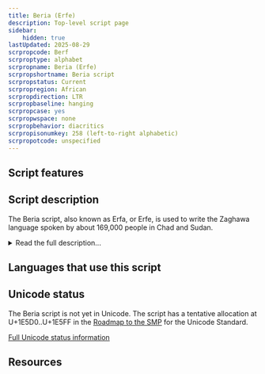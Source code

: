 ```yaml
---
title: Beria (Erfe)
description: Top-level script page
sidebar:
    hidden: true
lastUpdated: 2025-08-29
scrpropcode: Berf
scrproptype: alphabet
scrpropname: Beria (Erfe)
scrpropshortname: Beria script
scrpropstatus: Current
scrpropregion: African
scrpropdirection: LTR
scrpropbaseline: hanging
scrpropcase: yes
scrpropwspace: none
scrpropbehavior: diacritics
scrpropisonumkey: 258 (left-to-right alphabetic)
scrpropotcode: unspecified
---
```



## Script features

<ScriptInfo />

## Script description

The Beria script, also known as Erfa, or Erfe, is used to write the Zaghawa language spoken by about 169,000 people in Chad and Sudan.

<details>
<summary>Read the full description...</summary>It was created in the 1950s when Adam Tajir, a schoolteacher, noted that the language was failing to spread and was in fact being replaced by Arabic, which he attributed to the lack of a Zaghawa writing system. The script was originally based on the cattle brands different clans used by way of identification. This alphabet comprised 40 characters, representing more sounds than exist in the Zaghawa inventory, as Tajir had based the character set on the Arabic language, rather than the language for which it was intended. Tajir published his proposed characters in a daily Arabic-language newspaper, and also produced texts of poetry, proverbs and short stories using the script in an attempt to propagate it. In 2000 Tajir's script was modified by Siddik Adam Issa to better represent Zaghawa phonology. Issa's modified version has received greater acceptance, and is in more common use today.

The Beria script marks stress and not tone, although transcriptions tend to mark tone but not stress. ±ATR, representing contrasting positions of the root of the tongue and of the larynx during pronunciation of vowels, is also marked.

_This script is not currently recognized by [ISO 15924](http://www.unicode.org/iso15924/), but is included in ScriptSource for research purposes. If you have any information on this script, please add the information to the site. Your contributions can be a great help in refining and expanding the ISO 15924 standard._
</details>

## Languages that use this script

<WsList script='Berf' wsMax='5' />

## Unicode status

The Beria script is not yet in Unicode. The script has a tentative allocation at U+1E5D0..U+1E5FF in the [Roadmap to the SMP](http://www.unicode.org/roadmaps/smp/) for the Unicode Standard.


[Full Unicode status information](/scrlang/unicode/berf-unicode)

## Resources

<ScriptResources detailSummary='seemore' />


